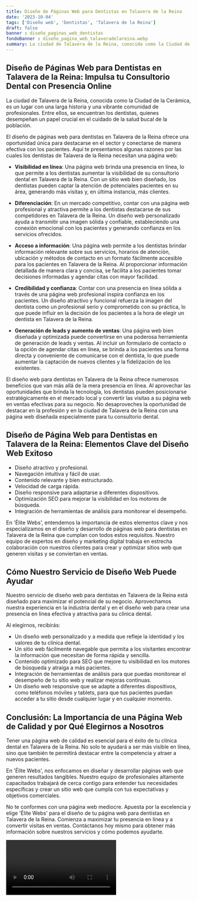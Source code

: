 ```yaml
---
title: Diseño de Páginas Web para Dentistas en Talavera de la Reina
date: '2023-10-04'
tags: ['Diseño web', 'Dentistas', 'Talavera de la Reina']
draft: false
banner : diseño_paginas_web_dentistas
fondoBanner : diseño_pagina_web_talaveradelareina.webp
summary: La ciudad de Talavera de la Reina, conocida como la Ciudad de la Cerámica, es un lugar con una larga historia y una vibrante comunidad de profesionales. Entre ellos, se encuentran los dentistas, quienes desempeñan un papel crucial en el cuidado de la salud bucal de la población.
---
```


## **Diseño de Páginas Web para Dentistas en Talavera de la Reina: Impulsa tu Consultorio Dental con Presencia Online**

La ciudad de Talavera de la Reina, conocida como la Ciudad de la Cerámica, es un lugar con una larga historia y una vibrante comunidad de profesionales. Entre ellos, se encuentran los dentistas, quienes desempeñan un papel crucial en el cuidado de la salud bucal de la población.

El diseño de páginas web para dentistas en Talavera de la Reina ofrece una oportunidad única para destacarse en el sector y conectarse de manera efectiva con los pacientes. Aquí te presentamos algunas razones por las cuales los dentistas de Talavera de la Reina necesitan una página web:

- **Visibilidad en línea**: Una página web brinda una presencia en línea, lo que permite a los dentistas aumentar la visibilidad de su consultorio dental en Talavera de la Reina. Con un sitio web bien diseñado, los dentistas pueden captar la atención de potenciales pacientes en su área, generando más visitas y, en última instancia, más clientes.

- **Diferenciación**: En un mercado competitivo, contar con una página web profesional y atractiva permite a los dentistas destacarse de sus competidores en Talavera de la Reina. Un diseño web personalizado ayuda a transmitir una imagen sólida y confiable, estableciendo una conexión emocional con los pacientes y generando confianza en los servicios ofrecidos.

- **Acceso a información**: Una página web permite a los dentistas brindar información relevante sobre sus servicios, horarios de atención, ubicación y métodos de contacto en un formato fácilmente accesible para los pacientes en Talavera de la Reina. Al proporcionar información detallada de manera clara y concisa, se facilita a los pacientes tomar decisiones informadas y agendar citas con mayor facilidad.

- **Credibilidad y confianza**: Contar con una presencia en línea sólida a través de una página web profesional inspira confianza en los pacientes. Un diseño atractivo y funcional refuerza la imagen del dentista como un profesional serio y comprometido con su práctica, lo que puede influir en la decisión de los pacientes a la hora de elegir un dentista en Talavera de la Reina.

- **Generación de leads y aumento de ventas**: Una página web bien diseñada y optimizada puede convertirse en una poderosa herramienta de generación de leads y ventas. Al incluir un formulario de contacto o la opción de agendar citas en línea, se brinda a los pacientes una forma directa y conveniente de comunicarse con el dentista, lo que puede aumentar la captación de nuevos clientes y la fidelización de los existentes.

El diseño web para dentistas en Talavera de la Reina ofrece numerosos beneficios que van más allá de la mera presencia en línea. Al aprovechar las oportunidades que brinda la tecnología, los dentistas pueden posicionarse estratégicamente en el mercado local y convertir las visitas a su página web en ventas efectivas para su negocio. No desaproveches la oportunidad de destacar en la profesión y en la ciudad de Talavera de la Reina con una página web diseñada especialmente para tu consultorio dental.

<GifSeo />

<Cta />

## Diseño de Página Web para Dentistas en Talavera de la Reina: Elementos Clave del Diseño Web Exitoso

- Diseño atractivo y profesional.
- Navegación intuitiva y fácil de usar.
- Contenido relevante y bien estructurado.
- Velocidad de carga rápida.
- Diseño responsive para adaptarse a diferentes dispositivos.
- Optimización SEO para mejorar la visibilidad en los motores de búsqueda.
- Integración de herramientas de análisis para monitorear el desempeño.

En 'Élite Webs', entendemos la importancia de estos elementos clave y nos especializamos en el diseño y desarrollo de páginas web para dentistas en Talavera de la Reina que cumplan con todos estos requisitos. Nuestro equipo de expertos en diseño y marketing digital trabaja en estrecha colaboración con nuestros clientes para crear y optimizar sitios web que generen visitas y se conviertan en ventas.

## Cómo Nuestro Servicio de Diseño Web Puede Ayudar

Nuestro servicio de diseño web para dentistas en Talavera de la Reina está diseñado para maximizar el potencial de su negocio. Aprovechamos nuestra experiencia en la industria dental y en el diseño web para crear una presencia en línea efectiva y atractiva para su clínica dental.

Al elegirnos, recibirás:

- Un diseño web personalizado y a medida que refleje la identidad y los valores de tu clínica dental.
- Un sitio web fácilmente navegable que permita a los visitantes encontrar la información que necesitan de forma rápida y sencilla.
- Contenido optimizado para SEO que mejore tu visibilidad en los motores de búsqueda y atraiga a más pacientes.
- Integración de herramientas de análisis para que puedas monitorear el desempeño de tu sitio web y realizar mejoras continuas.
- Un diseño web responsive que se adapte a diferentes dispositivos, como teléfonos móviles y tablets, para que tus pacientes puedan acceder a tu sitio desde cualquier lugar y en cualquier momento.

## Conclusión: La Importancia de una Página Web de Calidad y por Qué Elegirnos a Nosotros

Tener una página web de calidad es esencial para el éxito de tu clínica dental en Talavera de la Reina. No solo te ayudará a ser más visible en línea, sino que también te permitirá destacar entre la competencia y atraer a nuevos pacientes.

En 'Élite Webs', nos enfocamos en diseñar y desarrollar páginas web que generen resultados tangibles. Nuestro equipo de profesionales altamente capacitados trabajará de cerca contigo para entender tus necesidades específicas y crear un sitio web que cumpla con tus expectativas y objetivos comerciales.

No te conformes con una página web mediocre. Apuesta por la excelencia y elige 'Élite Webs' para el diseño de tu página web para dentistas en Talavera de la Reina. Comienza a maximizar tu presencia en línea y a convertir visitas en ventas. Contáctanos hoy mismo para obtener más información sobre nuestros servicios y cómo podemos ayudarte.

<Video />

<CtaBot job='Dentistas' city='Talavera de la Reina'/>

<Gmaps query='Talavera de la Reina+españa+maps' />